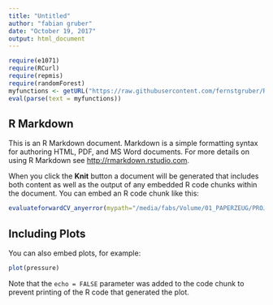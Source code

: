 ```yaml
---
title: "Untitled"
author: "fabian gruber"
date: "October 19, 2017"
output: html_document
---
```


```r
require(e1071)
require(RCurl)
require(repmis)
require(randomForest)
myfunctions <- getURL("https://raw.githubusercontent.com/fernstgruber/Rstuff/master/fabiansandrossitersfunctions.R", ssl.verifypeer = FALSE)
eval(parse(text = myfunctions))
```

## R Markdown

This is an R Markdown document. Markdown is a simple formatting syntax for authoring HTML, PDF, and MS Word documents. For more details on using R Markdown see <http://rmarkdown.rstudio.com>.

When you click the **Knit** button a document will be generated that includes both content as well as the output of any embedded R code chunks within the document. You can embed an R code chunk like this:

```r
evaluateforwardCV_anyerror(mypath="/media/fabs/Volume/01_PAPERZEUG/PROJECTP2/temporlarge/temprdata/ranfor_fw_5fold_5p_SGU_kartiert_roughness",kk=1:4,endround = 5,error = "cverror",geheim = "geheimerprederror")
```

## Including Plots

You can also embed plots, for example:

```r
plot(pressure)
```

Note that the `echo = FALSE` parameter was added to the code chunk to prevent printing of the R code that generated the plot.
